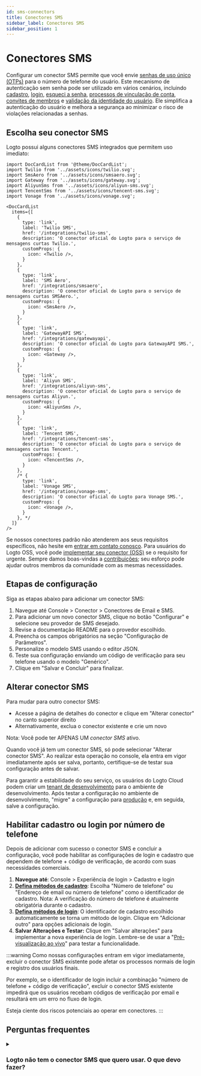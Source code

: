 ```yaml
---
id: sms-connectors
title: Conectores SMS
sidebar_label: Conectores SMS
sidebar_position: 1
---
```


# Conectores SMS

Configurar um conector SMS permite que você envie [senhas de uso único (OTPs)](https://auth.wiki/otp) para o número de telefone do usuário. Este mecanismo de autenticação sem senha pode ser utilizado em vários cenários, incluindo [cadastro](/end-user-flows/sign-up-and-sign-in/sign-up), [login](/end-user-flows/sign-up-and-sign-in/sign-in), [esqueci a senha](/end-user-flows/sign-up-and-sign-in/reset-password), [processos de vinculação de conta](/end-user-flows/sign-up-and-sign-in/social-sign-in#account-linking), [convites de membros](/end-user-flows/organization-experience/invite-organization-members) e [validação da identidade do usuário](/end-user-flows/security-verification). Ele simplifica a autenticação do usuário e melhora a segurança ao minimizar o risco de violações relacionadas a senhas.

## Escolha seu conector SMS

Logto possui alguns conectores SMS integrados que permitem uso imediato:

```mdx-code-block
import DocCardList from '@theme/DocCardList';
import Twilio from '../assets/icons/twilio.svg';
import SmsAero from '../assets/icons/smsaero.svg';
import Gateway from '../assets/icons/gateway.svg';
import AliyunSms from '../assets/icons/aliyun-sms.svg';
import TencentSms from '../assets/icons/tencent-sms.svg';
import Vonage from '../assets/icons/vonage.svg';

<DocCardList
  items={[
    {
      type: 'link',
      label: 'Twilio SMS',
      href: '/integrations/twilio-sms',
      description: 'O conector oficial do Logto para o serviço de mensagens curtas Twilio.',
      customProps: {
        icon: <Twilio />,
      }
    },
    {
      type: 'link',
      label: 'SMS Aero',
      href: '/integrations/smsaero',
      description: 'O conector oficial do Logto para o serviço de mensagens curtas SMSAero.',
      customProps: {
        icon: <SmsAero />,
      }
    },
    {
      type: 'link',
      label: 'GatewayAPI SMS',
      href: '/integrations/gatewayapi',
      description: 'O conector oficial do Logto para GatewayAPI SMS.',
      customProps: {
        icon: <Gateway />,
      }
    },
    {
      type: 'link',
      label: 'Aliyun SMS',
      href: '/integrations/aliyun-sms',
      description: 'O conector oficial do Logto para o serviço de mensagens curtas Aliyun.',
      customProps: {
        icon: <AliyunSms />,
      }
    },
    {
      type: 'link',
      label: 'Tencent SMS',
      href: '/integrations/tencent-sms',
      description: 'O conector oficial do Logto para o serviço de mensagens curtas Tencent.',
      customProps: {
        icon: <TencentSms />,
      }
    },
    /* {
      type: 'link',
      label: 'Vonage SMS',
      href: '/integrations/vonage-sms',
      description: 'O conector oficial do Logto para Vonage SMS.',
      customProps: {
        icon: <Vonage />,
      }
    }, */
  ]}
/>
```

Se nossos conectores padrão não atenderem aos seus requisitos específicos, não hesite em [entrar em contato conosco](https://logto.productlane.com/roadmap). Para usuários do Logto OSS, você pode [implementar seu conector (OSS)](/logto-oss/develop-your-connector/implement-connectors#build-a-passwordless-connector) se o requisito for urgente. Sempre damos boas-vindas a [contribuições](/logto-oss/contribution); seu esforço pode ajudar outros membros da comunidade com as mesmas necessidades.

## Etapas de configuração

Siga as etapas abaixo para adicionar um conector SMS:

1. Navegue até <CloudLink to="/connectors/passwordless">Console > Conector > Conectores de Email e SMS</CloudLink>.
2. Para adicionar um novo conector SMS, clique no botão "Configurar" e selecione seu provedor de SMS desejado.
3. Revise a documentação README para o provedor escolhido.
4. Preencha os campos obrigatórios na seção "Configuração de Parâmetros".
5. Personalize o modelo SMS usando o editor JSON.
6. Teste sua configuração enviando um código de verificação para seu telefone usando o modelo "Genérico".
7. Clique em "Salvar e Concluir" para finalizar.

## Alterar conector SMS

Para mudar para outro conector SMS:

- Acesse a página de detalhes do conector e clique em "Alterar conector" no canto superior direito
- Alternativamente, exclua o conector existente e crie um novo

Nota: Você pode ter APENAS UM _conector SMS_ ativo.

Quando você já tem um conector SMS, só pode selecionar "Alterar conector SMS". Ao realizar esta operação no console, ela entra em vigor imediatamente após ser salva, portanto, certifique-se de testar sua configuração antes de salvar.

Para garantir a estabilidade do seu serviço, os usuários do Logto Cloud podem criar um [tenant de desenvolvimento](/logto-cloud/tenant-settings#development) para o ambiente de desenvolvimento. Após testar a configuração no ambiente de desenvolvimento, "migre" a configuração para [produção](/logto-cloud/tenant-settings#production) e, em seguida, salve a configuração.

## Habilitar cadastro ou login por número de telefone

Depois de adicionar com sucesso o conector SMS e concluir a configuração, você pode habilitar as configurações de login e cadastro que dependem de telefone + código de verificação, de acordo com suas necessidades comerciais.

1. **Navegue até**: <CloudLink to="/sign-in-experience/sign-up-and-sign-in">Console > Experiência de login > Cadastro e login</CloudLink>
2. [**Defina métodos de cadastro**](/end-user-flows/sign-up-and-sign-in/sign-up): Escolha "Número de telefone" ou "Endereço de email ou número de telefone" como o identificador de cadastro. Nota: A verificação do número de telefone é atualmente obrigatória durante o cadastro.
3. [**Defina métodos de login**](/end-user-flows/sign-up-and-sign-in/sign-in): O identificador de cadastro escolhido automaticamente se torna um método de login. Clique em "Adicionar outro" para opções adicionais de login.
4. **Salvar Alterações e Testar:** Clique em "Salvar alterações" para implementar a nova experiência de login. Lembre-se de usar a "[Pré-visualização ao vivo](/customization/live-preview)" para testar a funcionalidade.

:::warning
Como nossas configurações entram em vigor imediatamente, excluir o conector SMS existente pode afetar os processos normais de login e registro dos usuários finais.

Por exemplo, se o identificador de login incluir a combinação "número de telefone + código de verificação", excluir o conector SMS existente impedirá que os usuários recebam códigos de verificação por email e resultará em um erro no fluxo de login.

Esteja ciente dos riscos potenciais ao operar em conectores.
:::

## Perguntas frequentes

<details>
<summary>

### Logto não tem o conector SMS que quero usar. O que devo fazer?

</summary>

Ainda estamos trabalhando em mais conectores. Se você precisar de mais opções, basta nos informar suas necessidades no Discord e registrar uma Solicitação de Recurso no [GitHub](https://github.com/logto-io/logto/issues). Se precisar de mais assistência, você também pode [entrar em contato conosco por email](mailto:contact@logto.io).

Para usuários do Logto open-source, fornecemos um método de criação de conectores fácil de estender, permitindo que você [personalize seu próprio conector](/logto-oss/develop-your-connector) com base em seus cenários específicos. Você é sempre bem-vindo para enviar um pull request para o Logto, para que outros na comunidade também possam se beneficiar do seu trabalho.

</details>
